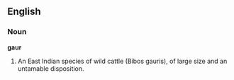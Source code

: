 ==English==

===Noun===

'''gaur'''

#An East Indian species of wild cattle (Bibos gauris), of large size and an untamable disposition.